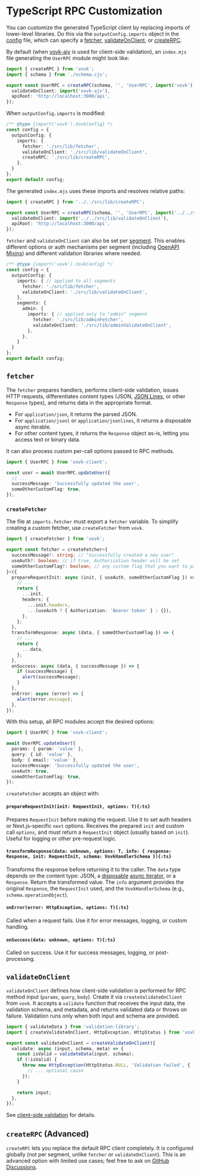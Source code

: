 # TypeScript RPC Customization

You can customize the generated TypeScript client by replacing imports of lower-level libraries. Do this via the `outputConfig.imports` object in the [config](/config) file, which can specify a [fetcher](#fetcher), [validateOnClient](#validateonclient), or [createRPC](#createrpc-advanced).

By default (when [vovk-ajv](/validation/client) is used for client-side validation), an `index.mjs` file generating the `UserRPC` module might look like:

```ts filename="./node_modules/.vovk-client/index.mjs"
import { createRPC } from 'vovk';
import { schema } from './schema.cjs';

export const UserRPC = createRPC(schema, '', 'UserRPC', import('vovk'), {
  validateOnClient: import('vovk-ajv'),
  apiRoot: 'http://localhost:3000/api',
});
```

When `outputConfig.imports` is modified:

```ts filename="vovk.config.mjs"
/** @type {import('vovk').VovkConfig} */
const config = {
  outputConfig: {
    imports: {
      fetcher: './src/lib/fetcher',
      validateOnClient: './src/lib/validateOnClient',
      createRPC: './src/lib/createRPC',
    },
  }
};
export default config;
```

The generated `index.mjs` uses these imports and resolves relative paths:

```ts filename="./node_modules/.vovk-client/index.mjs"
import { createRPC } from '../../src/lib/createRPC';

export const UserRPC = createRPC(schema, '', 'UserRPC', import('../../src/lib/fetcher'), {
  validateOnClient: import('../../src/lib/validateOnClient'),
  apiRoot: 'http://localhost:3000/api',
});
```

`fetcher` and `validateOnClient` can also be set per [segment](/segment). This enables different options or auth mechanisms per segment (including [OpenAPI Mixins](/codegen)) and different validation libraries where needed.

```ts
/** @type {import('vovk').VovkConfig} */
const config = {
  outputConfig: {
    imports: { // applied to all segments
      fetcher: './src/lib/fetcher',
      validateOnClient: './src/lib/validateOnClient',
    },
    segments: {
      admin: {
        imports: { // applied only to "admin" segment
          fetcher: './src/lib/adminFetcher',
          validateOnClient: './src/lib/adminValidateOnClient',
        },
      },
    }
  }
};
export default config;
```

## `fetcher`

The `fetcher` prepares handlers, performs client-side validation, issues HTTP requests, differentiates content types (JSON, [JSON Lines](/streaming), or other `Response` types), and returns data in the appropriate format.

- For `application/json`, it returns the parsed JSON.
- For `application/jsonl` or `application/jsonlines`, it returns a disposable async iterable.
- For other content types, it returns the `Response` object as-is, letting you access text or binary data.

It can also process custom per-call options passed to RPC methods.

```ts
import { UserRPC } from 'vovk-client';

const user = await UserRPC.updateUser({
  // ...
  successMessage: 'Successfully updated the user',
  someOtherCustomFlag: true,
});
```

### `createFetcher`

The file at `imports.fetcher` must export a `fetcher` variable. To simplify creating a custom fetcher, use `createFetcher` from `vovk`.

```ts filename="./src/lib/fetcher.ts"
import { createFetcher } from 'vovk';

export const fetcher = createFetcher<{
  successMessage?: string; // "Successfully created a new user"
  useAuth?: boolean; // if true, Authorization header will be set
  someOtherCustomFlag?: boolean; // any custom flag that you want to pass to the RPC method
}>({
  prepareRequestInit: async (init, { useAuth, someOtherCustomFlag }) => {
    // ...
    return {
      ...init,
      headers: {
        ...init.headers,
        ...(useAuth ? { Authorization: 'Bearer token' } : {}),
      },
    };
  },
  transformResponse: async (data, { someOtherCustomFlag }) => {
    // ...
    return {
      ...data,
    };
  },
  onSuccess: async (data, { successMessage }) => {
    if (successMessage) {
      alert(successMessage);
    }
  },
  onError: async (error) => {
    alert(error.message);
  },
});
```

With this setup, all RPC modules accept the desired options:

```ts
import { UserRPC } from 'vovk-client';

await UserRPC.updateUser({
  params: { param: 'value' },
  query: { id: 'value' },
  body: { email: 'value' },
  successMessage: 'Successfully updated the user',
  useAuth: true,
  someOtherCustomFlag: true,
});
```

`createFetcher` accepts an object with:

#### `prepareRequestInit(init: RequestInit, options: T){:ts}`

Prepares `RequestInit` before making the request. Use it to set auth headers or Next.js-specific `next` options. Receives the prepared `init` and custom call `options`, and must return a `RequestInit` object (usually based on `init`). Useful for logging or other pre-request logic.

#### `transformResponse(data: unknown, options: T, info: { response: Response, init: RequestInit, schema: VovkHandlerSchema }){:ts}`

Transforms the response before returning it to the caller. The `data` type depends on the content type: JSON, a [disposable](https://github.com/tc39/proposal-explicit-resource-management) [async iterator](https://developer.mozilla.org/en-US/docs/Web/JavaScript/Reference/Global_Objects/AsyncIterator), or a `Response`. Return the transformed value. The `info` argument provides the original `Response`, the `RequestInit` used, and the `VovkHandlerSchema` (e.g., `schema.operationObject`).

#### `onError(error: HttpException, options: T){:ts}`

Called when a request fails. Use it for error messages, logging, or custom handling.

#### `onSuccess(data: unknown, options: T){:ts}`

Called on success. Use it for success messages, logging, or post-processing.

## `validateOnClient`

`validateOnClient` defines how client-side validation is performed for RPC method input (`params`, `query`, `body`). Create it via `createValidateOnClient` from `vovk`. It accepts a `validate` function that receives the input data, the validation schema, and metadata, and returns validated data or throws on failure. Validation runs only when both input and schema are provided.

```ts filename="./src/lib/validateOnClient.ts"
import { validateData } from 'validation-library';
import { createValidateOnClient, HttpException, HttpStatus } from 'vovk';

export const validateOnClient = createValidateOnClient({
  validate: async (input, schema, meta) => {
    const isValid = validateData(input, schema);
    if (!isValid) {
      throw new HttpException(HttpStatus.NULL, 'Validation failed', {
        // ... optional cause
      });
    }

    return input;
  },
});
```

See [client-side validation](/validation/client) for details.

## `createRPC` (Advanced)

`createRPC` lets you replace the default RPC client completely. It is configured globally (not per segment, unlike `fetcher` or `validateOnClient`). This is an advanced option with limited use cases; feel free to ask on [GitHub Discussions](https://github.com/finom/vovk/discussions).
